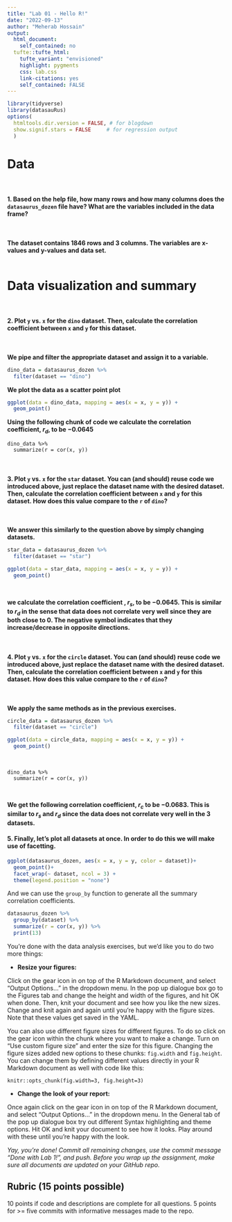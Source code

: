 ```yaml
---
title: "Lab 01 - Hello R!"
date: "2022-09-13"
author: "Meherab Hossain"
output: 
  html_document: 
    self_contained: no
  tufte::tufte_html:
    tufte_variant: "envisioned"
    highlight: pygments
    css: lab.css
    link-citations: yes
    self_contained: FALSE
---
```


```r
library(tidyverse)
library(datasauRus)
options(
  htmltools.dir.version = FALSE, # for blogdown
  show.signif.stars = FALSE     # for regression output
  )
```



# Data
&nbsp;

#### 1. Based on the help file, how many rows and how many columns does the `datasaurus_dozen` file have? What are the variables included in the data frame?
&nbsp;


**The dataset contains $1846$ rows and $3$ columns. The variables are x-values and y-values and data set.**  
&nbsp;





# Data visualization and summary
&nbsp;




#### 2. Plot `y` vs. `x` for the `dino` dataset. Then, calculate the correlation coefficient between `x` and `y` for this dataset.

&nbsp;



**We pipe and filter the appropriate dataset and assign it to a variable.**
```r
dino_data = datasaurus_dozen %>%
  filter(dataset == "dino")
```

**We plot the data as a scatter point plot **
```r
ggplot(data = dino_data, mapping = aes(x = x, y = y)) +
  geom_point()
```


**Using the following chunk of code we calculate the correlation coefficient, $r_{d}$, to be $-0.0645$ **
```
dino_data %>%
  summarize(r = cor(x, y))
```
&nbsp;






#### 3. Plot `y` vs. `x` for the `star` dataset. You can (and should) reuse code we introduced above, just replace the dataset name with the desired dataset. Then, calculate the correlation coefficient between `x` and `y` for this dataset. How does this value compare to the `r` of `dino`?
&nbsp;


 
  
   
    
     
      
**We answer this similarly to the question above by simply changing datasets.**
```r
star_data = datasaurus_dozen %>%
  filter(dataset == "star")
```
```r
ggplot(data = star_data, mapping = aes(x = x, y = y)) +
  geom_point()
```
&nbsp;
 
  
   
   
**we calculate the correlation coefficient , $r_{s}$, to be $-0.0645$. This is similar to $r_{d}$ in the sense that data does not correlate very well since they are both close to $0$. The negative symbol indicates that they increase/decrease in opposite directions. **

&nbsp;




#### 4. Plot `y` vs. `x` for the `circle` dataset. You can (and should) reuse code we introduced above, just replace the dataset name with the desired dataset. Then, calculate the correlation coefficient between `x` and `y` for this dataset. How does this value compare to the `r` of `dino`?
&nbsp;

**We apply the same methods as in the previous exercises.**

```r
circle_data = datasaurus_dozen %>%
  filter(dataset == "circle")
```
```r
ggplot(data = circle_data, mapping = aes(x = x, y = y)) +
  geom_point()
```
&nbsp;

```
dino_data %>%
  summarize(r = cor(x, y))
```
&nbsp;

**We get the following correlation coefficient, $r_{c}$ to be $-0.0683$. This is similar to $r_{s}$ and $r_{d}$ since the data does not correlate very well in the 3 datasets.**

#### 5. Finally, let's plot all datasets at once. In order to do this we will make use of facetting.

```r
ggplot(datasaurus_dozen, aes(x = x, y = y, color = dataset))+
  geom_point()+
  facet_wrap(~ dataset, ncol = 3) +
  theme(legend.position = "none")
```

And we can use the `group_by` function to generate all the summary correlation coefficients.

```r
datasaurus_dozen %>%
  group_by(dataset) %>%
  summarize(r = cor(x, y)) %>%
  print(13)
```

You're done with the data analysis exercises, but we'd like you to do two more things:



- **Resize your figures:** 

Click on the gear icon in on top of the R Markdown document, and select "Output Options..." in the dropdown menu. In the pop up dialogue box go to the Figures tab and change the height and width of the figures, and hit OK when done. Then, knit your document and see how you like the new sizes. Change and knit again and again until you're happy with the figure sizes. Note that these values get saved in the YAML.



You can also use different figure sizes for different figures. To do so click on the gear icon within the chunk where you want to make a change. Turn on "Use custom figure size" and enter the size for this figure. Changing the figure sizes added new options to these chunks: `fig.width` and `fig.height`. You can change them by defining different values directly in your R Markdown document as well with code like this:

```
knitr::opts_chunk(fig.width=3, fig.height=3)
```



- **Change the look of your report:** 

Once again click on the gear icon in on top of the R Markdown document, and select "Output Options..." in the dropdown menu. In the General tab of the pop up dialogue box try out different Syntax highlighting and theme options. Hit OK and knit your document to see how it looks. Play around with these until you're happy with the look.


*Yay, you're done! Commit all remaining changes, use the commit message "Done with Lab 1!", and push. Before you wrap up the assignment, make sure all documents are updated on your GitHub repo.*

## Rubric (15 points possible)

10 points if code and descriptions are complete for all questions.
5 points for >= five commits with informative messages made to the repo.

